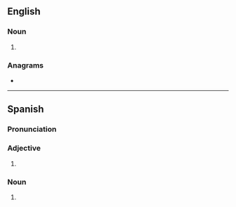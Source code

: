 ==English==

===Noun===
{{head|en|noun form}}

# {{plural of|en|playa}}

===Anagrams===
* {{anagrams|en|a=aalpsy|palays}}

----

==Spanish==

===Pronunciation===
{{es-IPA}}

===Adjective===
{{head|es|adjective form}}

# {{adj form of|es|playo||f|p}}

===Noun===
{{head|es|noun form|g=f-p}}

# {{inflection of|es|playa||p}}